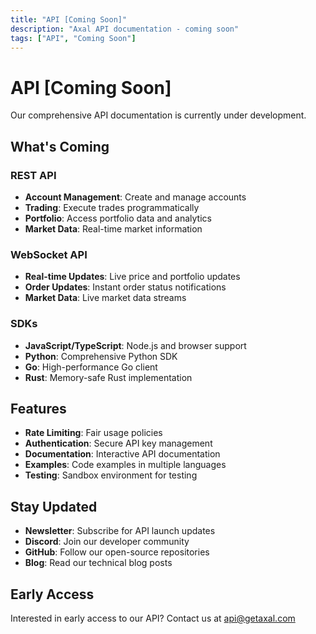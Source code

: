 ```yaml
---
title: "API [Coming Soon]"
description: "Axal API documentation - coming soon"
tags: ["API", "Coming Soon"]
---
```


# API [Coming Soon]

Our comprehensive API documentation is currently under development.

## What's Coming

### REST API
- **Account Management**: Create and manage accounts
- **Trading**: Execute trades programmatically
- **Portfolio**: Access portfolio data and analytics
- **Market Data**: Real-time market information

### WebSocket API
- **Real-time Updates**: Live price and portfolio updates
- **Order Updates**: Instant order status notifications
- **Market Data**: Live market data streams

### SDKs
- **JavaScript/TypeScript**: Node.js and browser support
- **Python**: Comprehensive Python SDK
- **Go**: High-performance Go client
- **Rust**: Memory-safe Rust implementation

## Features

- **Rate Limiting**: Fair usage policies
- **Authentication**: Secure API key management
- **Documentation**: Interactive API documentation
- **Examples**: Code examples in multiple languages
- **Testing**: Sandbox environment for testing

## Stay Updated

- **Newsletter**: Subscribe for API launch updates
- **Discord**: Join our developer community
- **GitHub**: Follow our open-source repositories
- **Blog**: Read our technical blog posts

## Early Access

Interested in early access to our API? Contact us at api@getaxal.com
